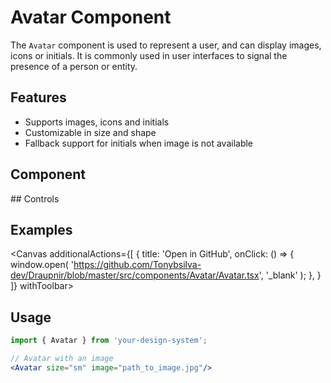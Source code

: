 
<Meta of={AvatarStories} component={Avatar}/>

# Avatar Component
The `Avatar` component is used to represent a user, and can display images, icons or initials. It is commonly used in user interfaces to signal the presence of a person or entity.

## Features
- Supports images, icons and initials
- Customizable in size and shape
- Fallback support for initials when image is not available

## Component
<Primary />
## Controls
<Controls />

## Examples
<Canvas additionalActions={[
    {
      title: 'Open in GitHub',
      onClick: () => {
        window.open(
          'https://github.com/Tonybsilva-dev/Draupnir/blob/master/src/components/Avatar/Avatar.tsx',
          '_blank'
        );
      },
    }
  ]}
  withToolbar>
  <Story of={AvatarStories.AvatarExtraSmall} />
  <Story of={AvatarStories.AvatarSmall} />
  <Story of={AvatarStories.AvatarMedium} />
  <Story of={AvatarStories.AvatarLarge} />
</Canvas>

## Usage
<div>

```jsx dark
import { Avatar } from 'your-design-system';

// Avatar with an image
<Avatar size="sm" image="path_to_image.jpg"/>
```

</div>

